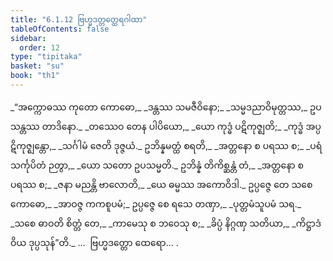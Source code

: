 ```yaml
---
title: "6.1.12 ဗြဟ္မဒတ္တတ္ထေရဂါထာ"
tableOfContents: false
sidebar:
  order: 12
type: "tipitaka"
basket: "su"
book: "th1"
---
```



<DynamicBreadcrumb />

<Division number="441" book="th1" e="ch" v="19" p="288">

<Paragraph number="720" type="verses" book="th1">
_“အက္ကောဓဿ ကုတော ကောဓော,_  
_ဒန္တဿ သမဇီဝိနော;_  
_သမ္မဒညာဝိမုတ္တဿ,_  
ဥပသန္တဿ တာဒိနော._  

</Paragraph>

</Division>
<Division number="442" book="th1" e="ch" v="19" p="288">

<Paragraph number="721" type="verses" book="th1">
_တဿေဝ တေန ပါပိယော,_  
_ယော ကုဒ္ဓံ ပဋိကုဇ္ဈတိ;_  
_ကုဒ္ဓံ အပ္ပဋိကုဇ္ဈန္တော,_  
_သင်္ဂါမံ ဇေတိ ဒုဇ္ဇယံ._  

</Paragraph>

</Division>
<Division number="443" book="th1" e="ch" v="19" p="288">

<Paragraph number="722" type="verses" book="th1">
ဥဘိန္နမတ္ထံ စရတိ,_  
_အတ္တနော စ ပရဿ စ;_  
_ပရံ သင်္ကုပိတံ ဉတွာ,_  
_ယော သတော ဥပသမ္မတိ._  

</Paragraph>

</Division>
<Division number="444" book="th1" e="ch" v="19" p="288">

<Paragraph number="723" type="verses" book="th1">
ဥဘိန္နံ တိကိစ္ဆန္တံ တံ,_  
_အတ္တနော စ ပရဿ စ;_  
_ဇနာ မညန္တိ ဗာလောတိ,_  
_ယေ ဓမ္မဿ အကောဝိဒါ._  

</Paragraph>

</Division>
<Division number="445" book="th1" e="ch" v="19" p="288">

<Paragraph number="724" book="th1">
ဥပ္ပဇ္ဇေ တေ သစေ ကောဓော,_  
_အာဝဇ္ဇ ကကစူပမံ;_  
ဥပ္ပဇ္ဇေ စေ ရသေ တဏှာ,_  
_ပုတ္တမံသူပမံ သရ._  

</Paragraph>

</Division>
<Division number="446" book="th1" e="ch" v="19" p="288">

<Paragraph number="725" type="verses" book="th1">
_သစေ ဓာဝတိ စိတ္တံ တေ,_  
_ကာမေသု စ ဘဝေသု စ;_  
_ခိပ္ပံ နိဂ္ဂဏှ သတိယာ,_  
_ကိဋ္ဌာဒံ ဝိယ ဒုပ္ပသုန်”တိ._  


</Paragraph>
</Division>

<Paragraph number="726" type="center" book="th1">
…  ဗြဟ္မဒတ္တော ထေရော… .
</Paragraph>